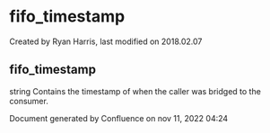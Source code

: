 
# fifo_timestamp 

 Created by  Ryan Harris, last modified on 2018.02.07

## fifo_timestamp

string Contains the timestamp of when the caller was bridged to the consumer.

Document generated by Confluence on nov 11, 2022 04:24
